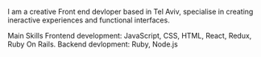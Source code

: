 I am a creative Front end devloper based in Tel Aviv, specialise in creating ineractive experiences and functional interfaces.

Main Skills
Frontend development: JavaScript, CSS, HTML, React, Redux, Ruby On Rails.
Backend devlopment: Ruby, Node.js